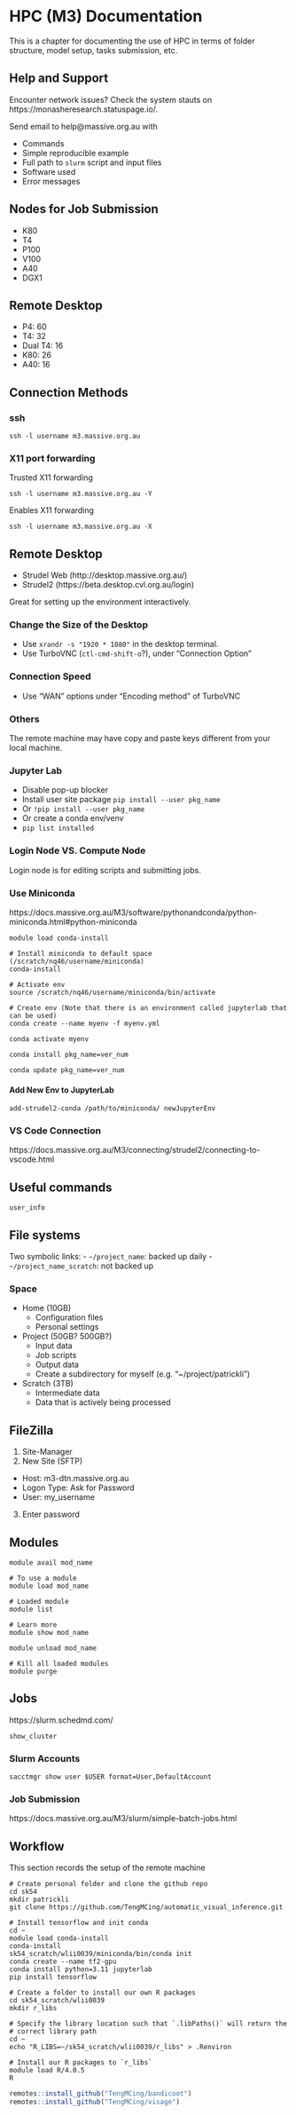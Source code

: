 # HPC (M3) Documentation

This is a chapter for documenting the use of HPC in terms of folder structure, model setup, tasks submission, etc.

## Help and Support

Encounter network issues? Check the system stauts on https://monasheresearch.statuspage.io/. 

Send email to help@massive.org.au with 

- Commands
- Simple reproducible example
- Full path to `slurm` script and input files
- Software used
- Error messages

## Nodes for Job Submission

- K80
- T4
- P100
- V100
- A40
- DGX1

## Remote Desktop

- P4: 60
- T4: 32
- Dual T4: 16
- K80: 26
- A40: 16

## Connection Methods

### ssh

```
ssh -l username m3.massive.org.au
```

### X11 port forwarding

Trusted X11 forwarding

```
ssh -l username m3.massive.org.au -Y
```

Enables X11 forwarding

```
ssh -l username m3.massive.org.au -X
```

## Remote Desktop

- Strudel Web (http://desktop.massive.org.au/)
- Strudel2 (https://beta.desktop.cvl.org.au/login)

Great for setting up the environment interactively.

### Change the Size of the Desktop

- Use `xrandr -s "1920 * 1080"` in the desktop terminal.
- Use TurboVNC (`ctl-cmd-shift-o`?), under "Connection Option"

### Connection Speed

- Use "WAN" options under "Encoding method" of TurboVNC

### Others

The remote machine may have copy and paste keys different from your local machine.

### Jupyter Lab

- Disable pop-up blocker
- Install user site package `pip install --user pkg_name`
- Or `!pip install --user pkg_name`
- Or create a conda env/venv
- `pip list installed`

### Login Node VS. Compute Node

Login node is for editing scripts and submitting jobs.

### Use Miniconda

https://docs.massive.org.au/M3/software/pythonandconda/python-miniconda.html#python-miniconda

```
module load conda-install

# Install miniconda to default space (/scratch/nq46/username/miniconda)
conda-install

# Activate env
source /scratch/nq46/username/miniconda/bin/activate

# Create env (Note that there is an environment called jupyterlab that can be used)
conda create --name myenv -f myenv.yml

conda activate myenv
```

```
conda install pkg_name=ver_num

conda update pkg_name=ver_num
```

#### Add New Env to JupyterLab

```
add-strudel2-conda /path/to/miniconda/ newJupyterEnv
```

### VS Code Connection

https://docs.massive.org.au/M3/connecting/strudel2/connecting-to-vscode.html

## Useful commands

`user_info`

## File systems

Two symbolic links:
- `~/project_name`: backed up daily
- `~/project_name_scratch`: not backed up

### Space 

- Home (10GB)
  - Configuration files
  - Personal settings
- Project (50GB? 500GB?)
  - Input data
  - Job scripts
  - Output data
  - Create a subdirectory for myself (e.g. "~/project/patrickli")
- Scratch (3TB)
  - Intermediate data
  - Data that is actively being processed
  
## FileZilla

1. Site-Manager
2. New Site (SFTP)
  - Host: m3-dtn.massive.org.au
  - Logon Type: Ask for Password
  - User: my_username
3. Enter password

## Modules

```
module avail mod_name

# To use a module
module load mod_name

# Loaded module
module list

# Learn more
module show mod_name

module unload mod_name

# Kill all loaded modules
module purge
```

## Jobs

https://slurm.schedmd.com/

`show_cluster`

### Slurm Accounts

`sacctmgr show user $USER format=User,DefaultAccount`

### Job Submission

https://docs.massive.org.au/M3/slurm/simple-batch-jobs.html

## Workflow

This section records the setup of the remote machine

```
# Create personal folder and clone the github repo
cd sk54
mkdir patrickli
git clone https://github.com/TengMCing/automatic_visual_inference.git

# Install tensorflow and init conda
cd ~
module load conda-install
conda-install
sk54_scratch/wlii0039/miniconda/bin/conda init
conda create --name tf2-gpu
conda install python=3.11 jupyterlab
pip install tensorflow

# Create a folder to install our own R packages
cd sk54_scratch/wlii0039
mkdir r_libs

# Specify the library location such that `.libPaths()` will return the
# correct library path
cd ~
echo "R_LIBS=~/sk54_scratch/wlii0039/r_libs" > .Renviron

# Install our R packages to `r_libs`
module load R/4.0.5
R
```

```r
remotes::install_github("TengMCing/bandicoot")
remotes::install_github("TengMCing/visage")
```
